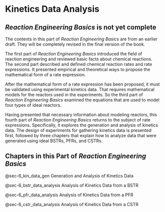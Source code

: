 # Kinetics Data Analysis

:::{.callout-important collapse="false"}
## *Reaction Engineering Basics* is not yet complete

The contents in this part of *Reaction Engineering Basics* are from an earlier draft. They will be completely revised in the final version of the book.

:::

The first part of *Reaction Engineering Basics* introduced the field of reaction engineering and reviewed basic facts about chemical reactions. The second part described and defined chemical reaction rates and rate expressions. It presented empirical and theoretical ways to propose the mathematical form of a rate expression.

After the mathematical form of a rate expression has been proposed, it must be validated using experimental kinetics data. That requires mathematical models for the reactors used in the experiments. So the third part of *Reaction Engineering Basics* examined the equations that are used to model four types of ideal reactors.

Having presented that necessary information about modeling reactors, this fourth part of *Reaction Engineering Basics* returns to the subject of rate expressions. Specifically, it explores the generation and analysis of kinetics data. The design of experiments for gathering kinetics data is presented first, followed by three chapters that explain how to analyze data that were generated using ideal BSTRs, PFRs, and CSTRs.

## Chapters in this Part of *Reaction Engineering Basics*

@sec-6_kin_data_gen Generation and Analysis of Kinetics Data

@sec-6_bstr_data_analysis Analysis of Kinetics Data from a BSTR

@sec-6_pfr_data_analysis Analysis of Kinetics Data from a PFR

@sec-6_cstr_data_analysis Analysis of Kinetics Data from a CSTR
